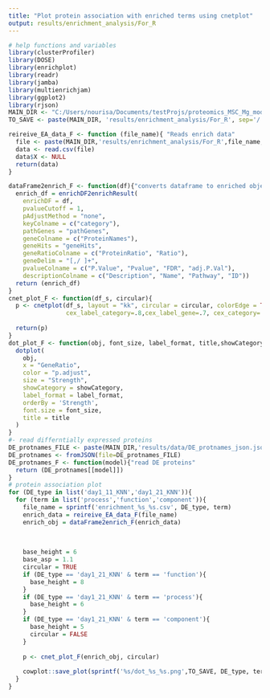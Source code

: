 ```yaml
---
title: "Plot protein association with enriched terms using cnetplot"
output: results/enrichment_analysis/For_R
---
```



```r

# help functions and variables
library(clusterProfiler)
library(DOSE)
library(enrichplot)
library(readr)
library(jamba)
library(multienrichjam)
library(ggplot2)
library(rjson)
MAIN_DIR <- "C:/Users/nourisa/Documents/testProjs/proteomics_MSC_Mg_model"
TO_SAVE <- paste(MAIN_DIR, 'results/enrichment_analysis/For_R', sep='/')

reireive_EA_data_F <- function (file_name){ "Reads enrich data"
  file <- paste(MAIN_DIR,'results/enrichment_analysis/For_R',file_name,sep="/")
  data <- read.csv(file)
  data$X <- NULL
  return(data)
}

dataFrame2enrich_F <- function(df){"converts dataframe to enriched object"
  enrich_df = enrichDF2enrichResult(
    enrichDF = df,
    pvalueCutoff = 1,
    pAdjustMethod = "none",
    keyColname = c("category"),
    pathGenes = "pathGenes",
    geneColname = c("ProteinNames"),
    geneHits = "geneHits",
    geneRatioColname = c("ProteinRatio", "Ratio"),
    geneDelim = "[,/ ]+",
    pvalueColname = c("P.Value", "Pvalue", "FDR", "adj.P.Val"),
    descriptionColname = c("Description", "Name", "Pathway", "ID"))
  return (enrich_df)
}
cnet_plot_F <- function(df_s, circular){
  p <- cnetplot(df_s, layout = "kk", circular = circular, colorEdge = TRUE,
                cex_label_category=.8,cex_label_gene=.7, cex_category=.5, cex_gene=1, node_label="category") 
  
  return(p)
}
dot_plot_F <- function(obj, font_size, label_format, title,showCategory){
  dotplot(
    obj, 
    x = "GeneRatio",
    color = "p.adjust",
    size = "Strength",
    showCategory = showCategory,
    label_format = label_format,
    orderBy = 'Strength',
    font.size = font_size,
    title = title
  )
}
#- read differntially expressed proteins
DE_protnames_FILE <- paste(MAIN_DIR,'results/data/DE_protnames_json.json', sep='/')
DE_protnames <- fromJSON(file=DE_protnames_FILE)
DE_protnames_F <- function(model){"read DE proteins"
  return (DE_protnames[[model]])
}
# protein association plot
for (DE_type in list('day1_11_KNN','day1_21_KNN')){
  for (term in list('process','function','component')){
    file_name = sprintf('enrichment_%s_%s.csv', DE_type, term)
    enrich_data = reireive_EA_data_F(file_name)
    enrich_obj = dataFrame2enrich_F(enrich_data)
    
    
    
    base_height = 6
    base_asp = 1.1
    circular = TRUE
    if (DE_type == 'day1_21_KNN' & term == 'function'){
      base_height = 8
    }
    if (DE_type == 'day1_21_KNN' & term == 'process'){
      base_height = 6
    }
    if (DE_type == 'day1_21_KNN' & term == 'component'){
      base_height = 5
      circular = FALSE
    }
    
    p <- cnet_plot_F(enrich_obj, circular)
    
    cowplot::save_plot(sprintf('%s/dot_%s_%s.png',TO_SAVE, DE_type, term), p, ncol = 1, base_asp = base_asp, bg='White',base_height=base_height)
  }
} 
```


